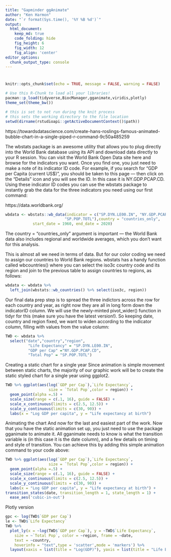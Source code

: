 ```yaml
---
title: "Gapminder ggAnimate"
author: "Ken Harmon"
date: "`r format(Sys.time(), '%Y %B %d')`"
output:
  html_document:  
    keep_md: true
    code_folding: hide
    fig_height: 6
    fig_width: 12
    fig_align: 'center'
editor_options: 
  chunk_output_type: console
---
```


# {.tabset .tabset-fade}

```r
knitr::opts_chunk$set(echo = TRUE, message = FALSE, warning = FALSE)
```

```r
# Use this R-Chunk to load all your libraries!
pacman::p_load(tidyverse,BiocManager,gganimate,viridis,plotly)
theme_set(theme_bw())
```

```r
# this is set to not run during the knit process
# this sets the working directory to the file location
setwd(dirname(rstudioapi::getActiveDocumentContext()$path))
```

https://towardsdatascience.com/create-hans-roslings-famous-animated-bubble-chart-in-a-single-piped-r-command-9c50a485259

The wbstats package is an awesome utility that allows you to plug directly into the World Bank database using its API and download data directly to your R session. You can visit the World Bank Open Data site here and browse for the indicators you want. Once you find one, you just need to make a note of its indicator ID code. For example, if you search for “GDP per Capita (current US$)”, you should be taken to this page — then click on the “Details” icon and you will see the ID. In this case it is NY.GDP.PCAP.CD.
Using these indicator ID codes you can use the wbstats package to instantly grab the data for the three indicators you need using our first command:

https://data.worldbank.org/

```r
wbdata <- wbstats::wb_data(indicator = c("SP.DYN.LE00.IN", "NY.GDP.PCAP.CD", 
                          "SP.POP.TOTL"),country = "countries_only", 
            start_date = 1960, end_date = 2020)
```

The country = "countries_only" argument is important — the World Bank data also includes regional and worldwide averages, which you don’t want for this analysis.

This is almost all we need in terms of data. But for our color coding we need to assign our countries to World Bank regions. wbstats has a handy function called wbcountries() where you can select the iso3c country code and its region and join to the previous table to assign countries to regions, as follows:

```r
wbdata <- wbdata %>%
  left_join(wbstats::wb_countries() %>% select(iso3c, region))
```

Our final data prep step is to spread the three indictors across the row for each country and year, as right now they are all in long form down the indicatorID column. We will use the newly-minted pivot_wider() function in tidyr for this (make sure you have the latest version!). So keeping date, country and region fixed, we want to widen according to the indicator column, filling with values from the value column:

```r
TWD <- wbdata %>% 
  select("date","country","region",
          "Life Expectancy" = "SP.DYN.LE00.IN",
          "GDP per Cap" ="NY.GDP.PCAP.CD",
          "Total Pop" = "SP.POP.TOTL")
```

Creating a static chart for a single year
Since animation is simple movement between static charts, the majority of our graphic work will be to create the static styled chart for a single year using ggplot2.

```r
TWD %>% ggplot(aes(log(`GDP per Cap`),`Life Expectancy`,
                   size = `Total Pop`,color = region)) + 
  geom_point(alpha =.5) + 
  scale_size(range = c(.1, 16), guide = FALSE) +
  scale_x_continuous(limits = c(2.5, 12.5)) +
  scale_y_continuous(limits = c(30, 90)) + 
  labs(x = "Log GDP per capita", y = "Life expectancy at birth")
```

Animating the chart
And now for the last and easiest part of the work. Now that you have the static animation set up, you just need to use the package gganimate to animate it. All gganimate needs to know is what the transition variable is (in this case it is the date column), and a few details on timing and style of transition. You can achieve this by adding this simple animation command to your code above:

```r
TWD %>% ggplot(aes(log(`GDP per Cap`),`Life Expectancy`,
                   size = `Total Pop`,color = region)) + 
  geom_point(alpha =.5) + 
  scale_size(range = c(.1, 16), guide = FALSE) +
  scale_x_continuous(limits = c(2.5, 12.5)) +
  scale_y_continuous(limits = c(30, 90)) + 
  labs(x = "Log GDP per capita", y = "Life expectancy at birth") +
transition_states(date, transition_length = 1, state_length = 1) +
  ease_aes('cubic-in-out')
```

Plotly version

```r
gpc <- log(TWD$`GDP per Cap`)
le <- TWD$`Life Expectancy`
TWD %>%
  plot_ly(x = ~log(TWD$`GDP per Cap`), y = ~TWD$`Life Expectancy`, 
    size = ~`Total Pop`, color = ~region, frame = ~date, 
    text = ~country, 
    hoverinfo = "text",type = 'scatter',mode = 'markers') %>%
  layout(xaxis = list(title = "Log(GDP)"), yaxis = list(title = "Life Expectancy"))
```








